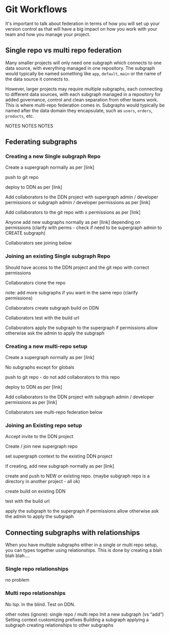 # Git Workflows


It's important to talk about federation in terms of how you will set up your version control as that will have a big
impact on how you work with your team and how you manage your project.

## Single repo vs multi repo federation

Many smaller projects will only need one subgraph which connects to one data source, with everything managed in one
repository. The subgraph would typically be named something like `app`, `default`, `main` or the name of the data
source it connects to.

However, larger projects may require multiple subgraphs, each connecting to different data sources, with each
subgraph managed in a repository for added governance, control and clean separation from other teams work. This is
where multi-repo federation comes in. Subgraphs would typically be named after the data domain they encapsulate, such as
`users`, `orders`, `products`, etc.

NOTES NOTES NOTES

## Federating subgraphs

### Creating a new Single subgraph Repo

Create a supergraph normally as per [link]

push to git repo

deploy to DDN as per [link]

Add collaborators to the DDN project with supergraph admin / developer permissions or subgraph admin / developer
permissions as per [link]

Add collaborators to the git repo with x permissions as per [link]

Anyone add new subgraphs normally as per [link] depending on permissions (clarify with perms - check if need to be
supergraph admin to CREATE subgraph)

Collaborators see joining below

### Joining an existing Single subgraph Repo

Should have access to the DDN project and the git repo with correct permissions

Collaborators clone the repo

note: add more subgraphs if you want in the same repo (clarify permissions)

Collaborators create subgraph build on DDN

Collaborators test with the build url

Collaborators apply the subgraph to the supergraph if permissions allow otherwise ask the admin to apply the subgraph


### Creating a new multi-repo setup

Create a supergraph normally as per [link]

No subgraphs except for globals

push to git repo - do not add collaborators to this repo

deploy to DDN as per [link]

Add collaborators to the DDN project with subgraph admin / developer permissions as per [link]

Collaborators see multi-repo federation below

### Joining an Existing repo setup

Accept invite to the DDN project

Create / join new supergraph repo

set supergraph context to the existing DDN project

if creating, add new subgraph normally as per [link]

create and push to NEW or existing repo. (maybe subgraph repo is a directory in another project - all ok)

create build on existing DDN

test with the build url

apply the subgraph to the supergraph if permissions allow otherwise ask the admin to apply the subgraph

## Connecting subgraphs with relationships

When you have multiple subgraphs either in a single or multi repo setup, you can types together using
relationships. This is done by creating a blah blah blah....

### Single repo relationships

no problem

### Multi repo relationships

No lsp. In the blind. Test on DDN.






other notes (ignore):
single repo / multi repo
Init a new subgraph (vs “add”)
Setting context
customizing prefixes
Building a subgraph
applying a subgraph
creating relationships to other subgraphs
